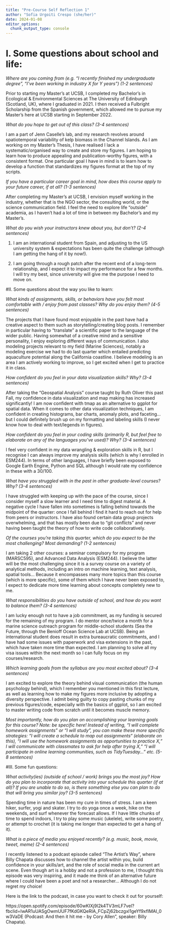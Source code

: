 ---
title: "Pre-Course Self Reflection 1"
author: "Sofia Urgoiti Crespo (she/her)"
date: 2024-01-08
editor_options: 
  chunk_output_type: console
---

# I. Some questions about school and life:

*Where are you coming from (e.g. “I recently finished my undergraduate degree”, “I’ve been working in industry X for Y years”) (1-2 sentences)*

Prior to starting my Master's at UCSB, I completed my Bachelor's in Ecological & Environmental Sciences at The University of Edinburgh (Scotland, UK), where I graduated in 2021. I then received a Fulbright Scholarship from the Spanish government, which allowed me to pursue my Master's here at UCSB starting in September 2022.

*What do you hope to get out of this class? (3-4 sentences)*

I am a part of Jenn Caselle's lab, and my research revolves around spatiotemporal variability of kelp biomass in the Channel Islands. As I am working on my Master's Thesis, I have realised I lack a systematic/organised way to create and store my figures. I am hoping to learn how to produce appealing and publication-worthy figures, with a consistent format. One particular goal I have in mind is to learn how to develop a function that standardizes my figures format at the top of my scripts. 

*If you have a particular career goal in mind, how does this course apply to your future career, if at all? (1-3 sentences)*

After completing my Master's at UCSB, I envision myself working in the industry, whether that is the NGO sector, the consulting world, or the science communication field. I feel the need to explore life "outside" academia, as I haven't had a lot of time in between my Bachelor's and my Master's.

*What do you wish your instructors knew about you, but don’t? (2-4 sentences)*

1. I am an international student from Spain, and adjusting to the US university system & expectations has been quite the challenge (although I am getting the hang of it by now!).

2. I am going through a rough patch after the recent end of a long-term relationship, and I expect it to impact my performance for a few months. I will try my best, since university will give me the purpose I need to move on. 


#II. Some questions about the way you like to learn:

*What kinds of assignments, skills, or behaviors have you felt most comfortable with / enjoy from past classes? Why do you enjoy them? (4-5 sentences)*

The projects that I have found most enjoyable in the past have had a creative aspect to them such as storytelling/creating blog posts. I remember in particular having to "translate" a scientific paper to the language of the wider public. Having somewhat of a creative mind and a sensitive personality, I enjoy exploring different ways of communication. I  also modeling projects relevant to my field (Marine Sciences), notably a modeling exercise we had to do last quarter which entailed predicting aquaculture potential along the  California coastline. I believe modeling is an area I am actively working to improve, so I get excited when I get to practice it in class.  

*How confident do you feel in your data visualization skills? Why? (3-4 sentences)*

After taking the "Geospatial Analysis" course taught by Ruth Oliver this past Fall, my confidence in data visualization and map making has increased significantly! I am now confident with tmap as an alternative to ggplot for spatial data. When it comes to other data visualization techniques, I am confident in creating histograms, bar charts, anomaly plots, and faceting... but I could definitely brush up on my formatting and labeling skills (I never know how to deal with text/legends in figures).


*How confident do you feel in your coding skills (primarily R, but feel free to elaborate on any of the languages you’ve used)? Why? (3-4 sentences)*

I feel very confident in my data wrangling & exploration skills in R, but I recognise I can always improve my analysis skills (which is why I enrolled in ESM244). In terms of other languages, I have briefly been exposed to Google Earth Engine, Python and SQL although I would rate my confidence in these with a 30/100.


*What have you struggled with in the past in other graduate-level courses? Why? (3-4 sentences)*

I have struggled with keeping up with the pace of the course, since I consider myself a slow learner and I need time to digest material. A negative cycle I have fallen into sometimes is falling behind towards the midpoint of the quarter: once I fall behind I find it hard to reach out for help from peers or instructors. I have also found certain data group projects overwhelming, and that has mostly been due to "git conflicts" and never having been taught the theory of how to write code collaboratively. 

*Of the courses you’re taking this quarter, which do you expect to be the most challenging? Most demanding? (1-2 sentences)*

I am taking 2 other courses: a seminar compulsory for my program (MARSC595), and Advanced Data Analysis (ESM244). I believe the latter will be the most challenging since it is a survey course on a variety of analytical methods, including an intro on machine learning, text analysis, spatial tools... Because it encompasses many more topics than this course (which is more specific), some of them which I have never been exposed to, I expect to dedicate more time learning about concepts completely new to me.

*What responsibilities do you have outside of school, and how do you want to balance them? (3-4 sentences)*

I am lucky enough not to have a job commitment, as my funding is secured for the remaining of my program. I do mentor once/twice a month for a marine science outreach program for middle-school students (Sea the Future, through the Benioff Ocean Science Lab at UCSB). Being an international student does result in extra bureaucratic commitments, and I have had some issues with paperwork and visa extensions in the past, which have taken more time than expected. I am planning to solve all my visa issues within the next month so I can fully focus on my courses/research.  

*Which learning goals from the syllabus are you most excited about? (3-4 sentences)*

I am excited to explore the theory behind visual communication (the human psychology behind), which I remember you mentioned in this first lecture, as well as learning how to make my figures more inclusive by adopting a diversity perspective. I admit being guilty to copy pasting chunks of my previous figures/code, especially with the basics of ggplot, so I am excited to master writing code from scratch until it becomes muscle memory. 

*Most importantly, how do you plan on accomplishing your learning goals for this course? Note: be specific here! Instead of writing, “I will complete homework assignments” or “I will study”, you can make these more specific strategies: “I will create a schedule to map out assignments“ (elaborate on this), “I will use the homework assignments as opportunities to practice X,” I will communicate with classmates to ask for help after trying X,” “I will participate in online learning communities, such as TidyTuesday…” etc. (5-8 sentences)*


#III. Some fun questions:

*What activity(ies) (outside of school / work) brings you the most joy? How do you plan to incorporate that activity into your schedule this quarter (if at all)? If you are unable to do so, is there something else you can plan to do that will bring you similar joy? (3-5 sentences)*

Spending time in nature has been my cure in times of stress. I am a keen hiker, surfer, yogi and skater. I try to do yoga once a week, hike on the weekends, and surf whenever the forecast allows. If I have little chunks of time to spend indoors, I try to play some music (ukelele), write some poetry, or attempt to crochet (it is taking me longer than expected to get a hang of it).


*What is a piece of media you enjoyed recently? (e.g. music, book, movie, tweet, meme) (2-4 sentences)*

I recently listened to a podcast episode called "The Artist's Way", where Billy Chapata discusses how to channel the artist within you, build confidence in your skills/art, and the role of social media in the current art scene. Even though art is a hobby and not a profession to me, I thought this episode was very inspiring, and it made me think of an alternative future where I could have been a poet and not a researcher... Although I do not regret my choice!

Here is the link to the podcast, in case you want to check it out for yourself: 

https://open.spotify.com/episode/60wKIXj9I2k4TV3mLF7vel?fbclid=IwAR1uUASgOwmUUF7fKdGKQeRIA_FCpZj62bczgxl1geYf9xfIMAl_0w3VaDE
(Podcast: And then it hit me - by Cory Allen", speaker: Billy Chapata). 

